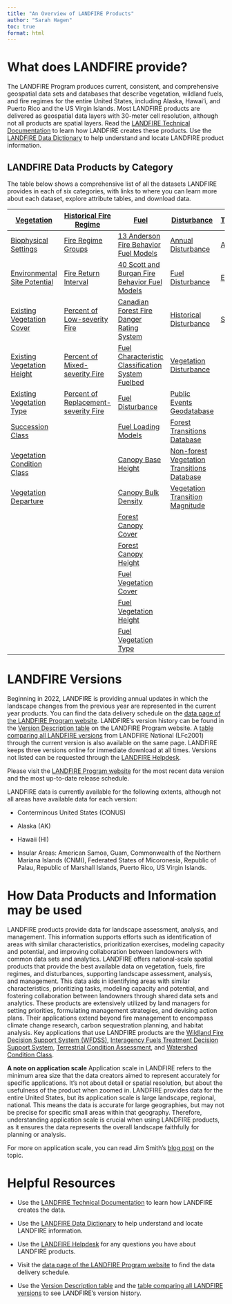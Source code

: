 ```yaml
---
title: "An Overview of LANDFIRE Products"
author: "Sarah Hagen"
toc: true
format: html
---
```


# What does LANDFIRE provide?

The LANDFIRE Program produces current, consistent, and comprehensive geospatial data sets and databases that describe vegetation, wildland fuels, and fire regimes for the entire United States, including Alaska, Hawai'i, and Puerto Rico and the US Virgin Islands. Most LANDFIRE products are delivered as geospatial data layers with 30-meter cell resolution, although not all products are spatial layers. Read the [LANDFIRE Technical Documentation](https://pubs.usgs.gov/publication/ofr20231045) to learn how LANDFIRE creates these products. Use the [LANDFIRE Data Dictionary](https://www.landfire.gov/sites/default/files/documents/LF_Data_Dictionary.pdf) to help understand and locate LANDFIRE product information.

## LANDFIRE Data Products by Category

The table below shows a comprehensive list of all the datasets LANDFIRE provides in each of six categories, with links to where you can learn more about each dataset, explore attribute tables, and download data.

| [Vegetation](https://landfire.gov/vegetation) | [Historical Fire Regime](https://landfire.gov/fire-regime) | [Fuel](https://landfire.gov/fuel) | [Disturbance](https://landfire.gov/disturbance) | [Topographic](https://landfire.gov/topographic) | [Reference](https://landfire.gov/reference) |
|-------------|------------|------------|-----------|------------|------------|
| [Biophysical Settings](https://landfire.gov/vegetation/bps) | [Fire Regime Groups](https://landfire.gov/fire-regime/frg) | [13 Anderson Fire Behavior Fuel Models](https://landfire.gov/fuel/fbfm13) | [Annual Disturbance](https://landfire.gov/disturbance/annualdisturbance) | [Aspect](https://landfire.gov/topographic/aspect) | [Public Events Geodatabase](https://landfire.gov/reference/publicevents) |
| [Environmental Site Potential](https://landfire.gov/vegetation/esp) | [Fire Return Interval](https://landfire.gov/fire-regime/fri) | [40 Scott and Burgan Fire Behavior Fuel Models](https://landfire.gov/fuel/fbfm40) | [Fuel Disturbance](https://landfire.gov/fuel/fdist) | [Elevation](https://landfire.gov/topographic/elevation) | [Public Reference Database (LFRDB)](https://landfire.gov/reference/lfrdb) |
| [Existing Vegetation Cover](https://landfire.gov/vegetation/evc) | [Percent of Low-severity Fire](https://landfire.gov/fire-regime/pls) | [Canadian Forest Fire Danger Rating System](https://landfire.gov/fuel/cffdrs) | [Historical Disturbance](https://landfire.gov/disturbance/hdist) | [Slope](https://landfire.gov/topographic/slope) |  |
| [Existing Vegetation Height](https://landfire.gov/vegetation/evh) | [Percent of Mixed-severity Fire](https://landfire.gov/fire-regime/pms) | [Fuel Characteristic Classification System Fuelbed](https://landfire.gov/fuel/fccs) | [Vegetation Disturbance](https://landfire.gov/disturbance/vdist) |  |  |
| [Existing Vegetation Type](https://landfire.gov/vegetation/evt) | [Percent of Replacement-severity Fire](https://landfire.gov/fire-regime/prs) | [Fuel Disturbance](https://landfire.gov/fuel/fdist) | [Public Events Geodatabase](https://landfire.gov/reference/publicevents) |  |  |
| [Succession Class](https://landfire.gov/vegetation/sclass) |  | [Fuel Loading Models](https://landfire.gov/fuel/flm) | [Forest Transitions Database](https://landfire.gov/disturbance/lf_transitiontbls) |  |  |
| [Vegetation Condition Class](https://landfire.gov/vegetation/vcc) |  | [Canopy Base Height](https://landfire.gov/fuel/cbh) | [Non-forest Vegetation Transitions Database](https://landfire.gov/disturbance/lf_ntransitiontbls) |  |  |
| [Vegetation Departure](https://landfire.gov/vegetation/vdep) |  | [Canopy Bulk Density](https://landfire.gov/fuel/cbd) | [Vegetation Transition Magnitude](https://landfire.gov/disturbance/vtm) |  |  |
|  |  | [Forest Canopy Cover](https://landfire.gov/fuel/cc) |  |  |  |
|  |  | [Forest Canopy Height](https://landfire.gov/fuel/ch) |  |  |  |
|  |  | [Fuel Vegetation Cover](https://landfire.gov/fuel/fvc) |  |  |  |
|  |  | [Fuel Vegetation Height](https://landfire.gov/fuel/fvh) |  |  |  |
|  |  | [Fuel Vegetation Type](https://landfire.gov/fuel/fvt) |  |  |  |

# LANDFIRE Versions

Beginning in 2022, LANDFIRE is providing annual updates in which the landscape changes from the previous year are represented in the current year products. You can find the data delivery schedule on the [data page of the LANDFIRE Program website](https://landfire.gov/data#schedule). LANDFIRE’s version history can be found in the [Version Description table](https://landfire.gov/data/comparison-table) on the LANDFIRE Program website. A [table comparing all LANDFIRE versions](https://landfire.gov/data/comparison-table) from LANDFIRE National (LFc2001) through the current version is also available on the same page. LANDFIRE keeps three versions online for immediate download at all times. Versions not listed can be requested through the [LANDFIRE Helpdesk](https://landfire.gov/contact).

::: callout-note
Please visit the [LANDFIRE Program website](https://landfire.gov/data) for the most recent data version and the most up-to-date release schedule.
:::

LANDFIRE data is currently available for the following extents, although not all areas have available data for each version:

-   Conterminous United States (CONUS)

-   Alaska (AK)

-   Hawaii (HI)

-   Insular Areas: American Samoa, Guam, Commonwealth of the Northern Mariana Islands (CNMI), Federated States of Micoronesia, Republic of Palau, Republic of Marshall Islands, Puerto Rico, US Virgin Islands.

# How Data Products and Information may be used

LANDFIRE products provide data for landscape assessment, analysis, and management. This information supports efforts such as identification of areas with similar characteristics, prioritization exercises, modeling capacity and potential, and improving collaboration between landowners with common data sets and analytics. LANDFIRE offers national-scale spatial products that provide the best available data on vegetation, fuels, fire regimes, and disturbances, supporting landscape assessment, analysis, and management. This data aids in identifying areas with similar characteristics, prioritizing tasks, modeling capacity and potential, and fostering collaboration between landowners through shared data sets and analytics. These products are extensively utilized by land managers for setting priorities, formulating management strategies, and devising action plans. Their applications extend beyond fire management to encompass climate change research, carbon sequestration planning, and habitat analysis. Key applications that use LANDFIRE products are the [Wildland Fire Decision Support System (WFDSS)](https://wfdss.usgs.gov/), [Interagency Fuels Treatment Decision Support System](https://iftdss.firenet.gov/landing_page/), [Terrestrial Condition Assessment](https://terrestrial-condition-assessment-usfs.hub.arcgis.com/), and [Watershed Condition Class](https://www.fs.usda.gov/naturalresources/watershed/condition_framework.shtml).

::: callout-note
**A note on application scale** Application scale in LANDFIRE refers to the minimum area size that the data creators aimed to represent accurately for specific applications. It’s not about detail or spatial resolution, but about the usefulness of the product when zoomed in. LANDFIRE provides data for the entire United States, but its application scale is large landscape, regional, national. This means the data is accurate for large geographies, but may not be precise for specific small areas within that geography. Therefore, understanding application scale is crucial when using LANDFIRE products, as it ensures the data represents the overall landscape faithfully for planning or analysis.

For more on application scale, you can read Jim Smith’s [blog post](https://www.conservationgateway.org/ConservationPractices/FireLandscapes/LANDFIRE/Pages/landscape-scale-landfire.aspx) on the topic.
:::

# Helpful Resources

-   Use the [LANDFIRE Technical Documentation](https://pubs.usgs.gov/publication/ofr20231045) to learn how LANDFIRE creates the data.

-   Use the [LANDFIRE Data Dictionary](https://www.landfire.gov/sites/default/files/documents/LF_Data_Dictionary.pdf) to help understand and locate LANDFIRE information.

-   Use the [LANDFIRE Helpdesk](mailto:helpdesk@landfire.gov) for any questions you have about LANDFIRE products.

-   Visit the [data page of the LANDFIRE Program website](https://landfire.gov/data#schedule) to find the data delivery schedule.

-   Use the [Version Description table](https://landfire.gov/data/comparison-table) and the [table comparing all LANDFIRE versions](https://landfire.gov/data/comparison-table) to see LANDFIRE’s version history.
